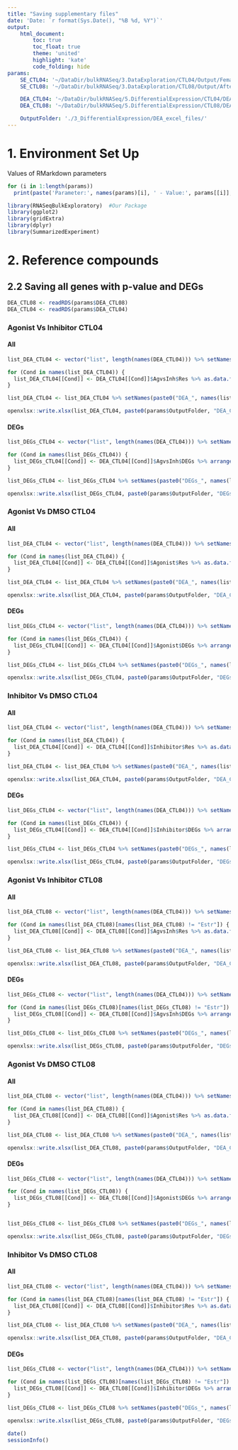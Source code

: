 ```yaml
---
title: "Saving supplementary files"
date: 'Date: `r format(Sys.Date(), "%B %d, %Y")`'
output:
    html_document:
        toc: true
        toc_float: true
        theme: 'united'
        highlight: 'kate'
        code_folding: hide
params: 
    SE_CTL04: '~/DataDir/bulkRNASeq/3.DataExploration/CTL04/Output/FemaleLineSE_Bio.rds'
    SE_CTL08: '~/DataDir/bulkRNASeq/3.DataExploration/CTL08/Output/AfterSamplesSelection/MaleLineSE_Bio.rds'

    DEA_CTL04: '~/DataDir/bulkRNASeq/5.DifferentialExpression/CTL04/DEARes.rds'
    DEA_CTL08: '~/DataDir/bulkRNASeq/5.DifferentialExpression/CTL08/DEARes.rds'

    OutputFolder: './3_DifferentialExpression/DEA_excel_files/'
---
```


# 1. Environment Set Up

Values of RMarkdown parameters
```r
for (i in 1:length(params))
  print(paste('Parameter:', names(params)[i], ' - Value:', params[[i]], '- Class:', class(params[[i]])))
```

```r
library(RNASeqBulkExploratory)  #Our Package
library(ggplot2)
library(gridExtra)
library(dplyr)
library(SummarizedExperiment)
```

# 2. Reference compounds

<!-- Saving CTL04 count matrix -->

<!-- ## 2.1 Count and sample matrices saving -->

<!-- ```{r} -->
<!-- SE_CTL04 <- readRDS(params$SE_CTL04) -->
<!-- SE_CTL04 <- SE_CTL04[!duplicated(rowData(SE_CTL04)$GeneName), ] -->
<!-- rownames(SE_CTL04) <- rowData(SE_CTL04)$GeneName -->
<!-- #SE_Bio <- RNASeqBulkExploratory::normTmmSE(SE_Bio) -->

<!-- write.table(assays(SE_CTL04)$counts, file = paste0(params$OutputFolder, "Counts_CTL04.txt"), quote = FALSE, sep = "\t") -->
<!-- #write.table(assays(SE_Bio)$logcpm[geneNames, ], file = "~/DataDir/Collaboration/Chris/Output/Genes_LogCpm.txt", quote = FALSE, sep = "\t") -->
<!-- ``` -->

<!-- ```{r} -->
<!-- colData(SE_CTL04) %>% colnames() -->
<!-- ``` -->

<!-- Saving CTL04 sample sheet -->

<!-- ```{r} -->
<!-- openxlsx::write.xlsx(colData(SE_CTL04) %>% as.data.frame() %>% dplyr::select(c("Condition", "Pathway", "Line", "Sex")), paste0(params$OutputFolder, "SampleSheet_CTL04.xlsx"), rowNames = TRUE, headerStyle = openxlsx::createStyle(textDecoration = "Bold")) -->
<!-- ``` -->

<!-- Saving CTL08 count matrix -->

<!-- ```{r} -->
<!-- SE_CTL08 <- readRDS(params$SE_CTL08) -->
<!-- SE_CTL08 <- SE_CTL08[!duplicated(rowData(SE_CTL08)$GeneName), ] -->
<!-- rownames(SE_CTL08) <- rowData(SE_CTL08)$GeneName -->

<!-- write.table(assays(SE_CTL08)$counts, file = paste0(params$OutputFolder, "Counts_CTL08.txt"), quote = FALSE, sep = "\t") -->
<!-- ``` -->

<!-- ```{r} -->
<!-- colData(SE_CTL08) %>% colnames() -->
<!-- ``` -->

<!-- Saving CTL08 sample sheet -->

<!-- ```{r} -->
<!-- openxlsx::write.xlsx(colData(SE_CTL08) %>% as.data.frame() %>% dplyr::select(c("Condition", "Pathway", "Line", "Sex", "SeqRun")), paste0(params$OutputFolder, "SampleSheet_CTL08.xlsx"), rowNames = TRUE, headerStyle = openxlsx::createStyle(textDecoration = "Bold")) -->
<!-- ``` -->

## 2.2 Saving all genes with p-value and DEGs

```r
DEA_CTL08 <- readRDS(params$DEA_CTL08)
DEA_CTL04 <- readRDS(params$DEA_CTL04)
```

### Agonist Vs Inhibitor CTL04 

#### All

```r
list_DEA_CTL04 <- vector("list", length(names(DEA_CTL04))) %>% setNames(names(DEA_CTL04))

for (Cond in names(list_DEA_CTL04)) {
  list_DEA_CTL04[[Cond]] <- DEA_CTL04[[Cond]]$AgvsInh$Res %>% as.data.frame()
}

list_DEA_CTL04 <- list_DEA_CTL04 %>% setNames(paste0("DEA_", names(list_DEA_CTL04), "_AgvsInh"))

openxlsx::write.xlsx(list_DEA_CTL04, paste0(params$OutputFolder, "DEA_CTL04_AgvsInh.xlsx"), rowNames = TRUE, headerStyle = openxlsx::createStyle(textDecoration = "Bold"))
```

#### DEGs

```r
list_DEGs_CTL04 <- vector("list", length(names(DEA_CTL04))) %>% setNames(names(DEA_CTL04))

for (Cond in names(list_DEGs_CTL04)) {
  list_DEGs_CTL04[[Cond]] <- DEA_CTL04[[Cond]]$AgvsInh$DEGs %>% arrange(padj)
}

list_DEGs_CTL04 <- list_DEGs_CTL04 %>% setNames(paste0("DEGs_", names(list_DEGs_CTL04), "_AgvsInh"))

openxlsx::write.xlsx(list_DEGs_CTL04, paste0(params$OutputFolder, "DEGs_CTL04_AgvsInh.xlsx"), rowNames = TRUE, headerStyle = openxlsx::createStyle(textDecoration = "Bold"))

```

### Agonist Vs DMSO CTL04 

#### All

```r
list_DEA_CTL04 <- vector("list", length(names(DEA_CTL04))) %>% setNames(names(DEA_CTL04))

for (Cond in names(list_DEA_CTL04)) {
  list_DEA_CTL04[[Cond]] <- DEA_CTL04[[Cond]]$Agonist$Res %>% as.data.frame()
}

list_DEA_CTL04 <- list_DEA_CTL04 %>% setNames(paste0("DEA_", names(list_DEA_CTL04), "_AgvsDMSO"))

openxlsx::write.xlsx(list_DEA_CTL04, paste0(params$OutputFolder, "DEA_CTL04_AgvsDMSO.xlsx"), rowNames = TRUE, headerStyle = openxlsx::createStyle(textDecoration = "Bold"))
```

#### DEGs

```r
list_DEGs_CTL04 <- vector("list", length(names(DEA_CTL04))) %>% setNames(names(DEA_CTL04))

for (Cond in names(list_DEGs_CTL04)) {
  list_DEGs_CTL04[[Cond]] <- DEA_CTL04[[Cond]]$Agonist$DEGs %>% arrange(padj)
}

list_DEGs_CTL04 <- list_DEGs_CTL04 %>% setNames(paste0("DEGs_", names(list_DEGs_CTL04), "_AgvsDMSO"))

openxlsx::write.xlsx(list_DEGs_CTL04, paste0(params$OutputFolder, "DEGs_CTL04_AgvsDMSO.xlsx"), rowNames = TRUE, headerStyle = openxlsx::createStyle(textDecoration = "Bold"))

```

### Inhibitor Vs DMSO CTL04 

#### All

```r
list_DEA_CTL04 <- vector("list", length(names(DEA_CTL04))) %>% setNames(names(DEA_CTL04))

for (Cond in names(list_DEA_CTL04)) {
  list_DEA_CTL04[[Cond]] <- DEA_CTL04[[Cond]]$Inhibitor$Res %>% as.data.frame()
}

list_DEA_CTL04 <- list_DEA_CTL04 %>% setNames(paste0("DEA_", names(list_DEA_CTL04), "_InhvsDMSO"))

openxlsx::write.xlsx(list_DEA_CTL04, paste0(params$OutputFolder, "DEA_CTL04_InhvsDMSO.xlsx"), rowNames = TRUE, headerStyle = openxlsx::createStyle(textDecoration = "Bold"))
```

#### DEGs

```r
list_DEGs_CTL04 <- vector("list", length(names(DEA_CTL04))) %>% setNames(names(DEA_CTL04))

for (Cond in names(list_DEGs_CTL04)) {
  list_DEGs_CTL04[[Cond]] <- DEA_CTL04[[Cond]]$Inhibitor$DEGs %>% arrange(padj)
}

list_DEGs_CTL04 <- list_DEGs_CTL04 %>% setNames(paste0("DEGs_", names(list_DEGs_CTL04), "_InhvsDMSO"))

openxlsx::write.xlsx(list_DEGs_CTL04, paste0(params$OutputFolder, "DEGs_CTL04_InhvsDMSO.xlsx"), rowNames = TRUE, headerStyle = openxlsx::createStyle(textDecoration = "Bold"))

```

### Agonist Vs Inhibitor CTL08

#### All

```r
list_DEA_CTL08 <- vector("list", length(names(DEA_CTL04))) %>% setNames(names(DEA_CTL04)) #keep CTL04 to have the same order in the final file

for (Cond in names(list_DEA_CTL08)[names(list_DEA_CTL08) != "Estr"]) { #skip Estr condition because Estr inhibitor not available for CTL08
  list_DEA_CTL08[[Cond]] <- DEA_CTL08[[Cond]]$AgvsInh$Res %>% as.data.frame()
}

list_DEA_CTL08 <- list_DEA_CTL08 %>% setNames(paste0("DEA_", names(list_DEA_CTL08), "_AgvsInh"))

openxlsx::write.xlsx(list_DEA_CTL08, paste0(params$OutputFolder, "DEA_CTL08_AgvsInh.xlsx"), rowNames = TRUE, headerStyle = openxlsx::createStyle(textDecoration = "Bold"))
```

#### DEGs

```r
list_DEGs_CTL08 <- vector("list", length(names(DEA_CTL04))) %>% setNames(names(DEA_CTL04)) #keep CTL04 to have the same order in the final file

for (Cond in names(list_DEGs_CTL08)[names(list_DEGs_CTL08) != "Estr"]) { #skip Estr condition because Estr inhibitor not available for CTL08
  list_DEGs_CTL08[[Cond]] <- DEA_CTL08[[Cond]]$AgvsInh$DEGs %>% arrange(padj)
}

list_DEGs_CTL08 <- list_DEGs_CTL08 %>% setNames(paste0("DEGs_", names(list_DEGs_CTL08), "_AgvsInh"))

openxlsx::write.xlsx(list_DEGs_CTL08, paste0(params$OutputFolder, "DEGs_CTL08_AgvsInh.xlsx"), rowNames = TRUE, headerStyle = openxlsx::createStyle(textDecoration = "Bold"))

```

### Agonist Vs DMSO CTL08

#### All

```r
list_DEA_CTL08 <- vector("list", length(names(DEA_CTL04))) %>% setNames(names(DEA_CTL04)) #keep CTL04 to have the same order in the final file

for (Cond in names(list_DEA_CTL08)) {
  list_DEA_CTL08[[Cond]] <- DEA_CTL08[[Cond]]$Agonist$Res %>% as.data.frame()
}

list_DEA_CTL08 <- list_DEA_CTL08 %>% setNames(paste0("DEA_", names(list_DEA_CTL08), "_AgvsDMSO"))

openxlsx::write.xlsx(list_DEA_CTL08, paste0(params$OutputFolder, "DEA_CTL08_AgvsDMSO.xlsx"), rowNames = TRUE, headerStyle = openxlsx::createStyle(textDecoration = "Bold"))
```

#### DEGs

```r
list_DEGs_CTL08 <- vector("list", length(names(DEA_CTL04))) %>% setNames(names(DEA_CTL04)) #keep CTL04 to have the same order in the final file

for (Cond in names(list_DEGs_CTL08)) {
  list_DEGs_CTL08[[Cond]] <- DEA_CTL08[[Cond]]$Agonist$DEGs %>% arrange(padj)
}


list_DEGs_CTL08 <- list_DEGs_CTL08 %>% setNames(paste0("DEGs_", names(list_DEGs_CTL08), "_AgvsDMSO"))

openxlsx::write.xlsx(list_DEGs_CTL08, paste0(params$OutputFolder, "DEGs_CTL08_AgvsDMSO.xlsx"), rowNames = TRUE, headerStyle = openxlsx::createStyle(textDecoration = "Bold"))

```

### Inhibitor Vs DMSO CTL08

#### All

```r
list_DEA_CTL08 <- vector("list", length(names(DEA_CTL04))) %>% setNames(names(DEA_CTL04)) #keep CTL04 to have the same order in the final file

for (Cond in names(list_DEA_CTL08)[names(list_DEA_CTL08) != "Estr"]) { #skip Estr condition because Estr inhibitor not available for CTL08
  list_DEA_CTL08[[Cond]] <- DEA_CTL08[[Cond]]$Inhibitor$Res %>% as.data.frame()
}

list_DEA_CTL08 <- list_DEA_CTL08 %>% setNames(paste0("DEA_", names(list_DEA_CTL08), "_InhvsDMSO"))

openxlsx::write.xlsx(list_DEA_CTL08, paste0(params$OutputFolder, "DEA_CTL08_InhvsDMSO.xlsx"), rowNames = TRUE, headerStyle = openxlsx::createStyle(textDecoration = "Bold"))
```

#### DEGs

```r
list_DEGs_CTL08 <- vector("list", length(names(DEA_CTL04))) %>% setNames(names(DEA_CTL04)) #keep CTL04 to have the same order in the final file

for (Cond in names(list_DEGs_CTL08)[names(list_DEGs_CTL08) != "Estr"]) { #skip Estr condition because Estr inhibitor not available for CTL08
  list_DEGs_CTL08[[Cond]] <- DEA_CTL08[[Cond]]$Inhibitor$DEGs %>% arrange(padj)
}

list_DEGs_CTL08 <- list_DEGs_CTL08 %>% setNames(paste0("DEGs_", names(list_DEGs_CTL08), "_InhvsDMSO"))

openxlsx::write.xlsx(list_DEGs_CTL08, paste0(params$OutputFolder, "DEGs_CTL08_InhvsDMSO.xlsx"), rowNames = TRUE, headerStyle = openxlsx::createStyle(textDecoration = "Bold"))

```

```r
date()
sessionInfo()
```

